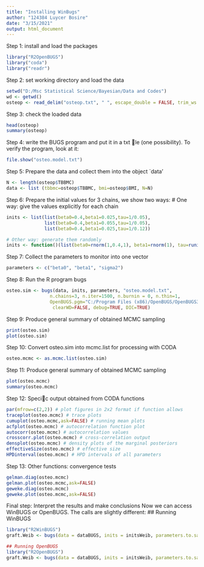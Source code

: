 ---
title: "Installing WinBugs"
author: "124384 Luycer Bosire"
date: "3/15/2021"
output: html_document
---

Step 1: install and load the packages

```{r, echo = TRUE}
library("R2OpenBUGS")
library("coda")
library("readr")
````

Step 2: set working directory and load the data
````{r, echo = TRUE}
setwd("D:/Msc Statistical Science/Bayesian/Data and Codes")
wd <- getwd()
osteop <- read_delim("osteop.txt", " ", escape_double = FALSE, trim_ws = TRUE)
````

Step 3: check the loaded data
````{r, echo = TRUE}
head(osteop)
summary(osteop)
````
Step 4: write the BUGS program and put it in a txt le (one possibility). To verify the program, look at it:
````{r, echo = TRUE}
file.show("osteo.model.txt")
````

Step 5: Prepare the data and collect them into the object `data'
````{r, echo = TRUE}
N <- length(osteop$TBBMC)
data <- list (tbbmc=osteop$TBBMC, bmi=osteop$BMI, N=N)
````

Step 6: Prepare the initial values for 3 chains, we show two ways:
# One way: give the values explicitly for each chain
````{r, echo = TRUE}
inits <- list(list(beta0=0.4,beta1=0.025,tau=1/0.05),
              list(beta0=0.4,beta1=0.055,tau=1/0.05),
              list(beta0=0.4,beta1=0.025,tau=1/0.12))

# Other way: generate them randomly
inits <- function()(list(beta0=rnorm(1,0.4,1), beta1=rnorm(1), tau=runif(1,0.5,1)))
````

Step 7: Collect the parameters to monitor into one vector
````{r, echo = TRUE}
parameters <- c("beta0", "beta1", "sigma2")
````

Step 8: Run the R program bugs
````{r, echo = TRUE}
osteo.sim <- bugs(data, inits, parameters, "osteo.model.txt",
                n.chains=3, n.iter=1500, n.burnin = 0, n.thin=1,
                OpenBUGS.pgm="C:/Program Files (x86)/OpenBUGS/OpenBUGS323/OpenBUGS.exe",
                 clearWD=FALSE, debug=TRUE, DIC=TRUE)
````

Step 9: Produce general summary of obtained MCMC sampling
````{r, echo = TRUE}
print(osteo.sim)
plot(osteo.sim)
````

Step 10: Convert osteo.sim into mcmc.list for processing with CODA
````{r, echo = TRUE}
osteo.mcmc <- as.mcmc.list(osteo.sim)
````

Step 11: Produce general summary of obtained MCMC sampling
````{r, echo = TRUE}
plot(osteo.mcmc)
summary(osteo.mcmc)
````

Step 12: Specic output obtained from CODA functions
````{r, echo = TRUE}
par(mfrow=c(2,2)) # plot figures in 2x2 format if function allows
traceplot(osteo.mcmc) # trace plots
cumuplot(osteo.mcmc,ask=FALSE) # running mean plots
acfplot(osteo.mcmc) # autocorrelation function plot
autocorr(osteo.mcmc) # autocorrelation values
crosscorr.plot(osteo.mcmc) # cross-correlation output
densplot(osteo.mcmc) # density plots of the marginal posteriors
effectiveSize(osteo.mcmc) # effective size
HPDinterval(osteo.mcmc) # HPD intervals of all parameters
````

Step 13: Other functions: convergence tests
````{r, echo = TRUE}
gelman.diag(osteo.mcmc)
gelman.plot(osteo.mcmc,ask=FALSE)
geweke.diag(osteo.mcmc)
geweke.plot(osteo.mcmc,ask=FALSE)
````

Final step: Interpret the results and make conclusions
Now we can access WinBUGS or OpenBUGS. The calls are slightly different:
## Running WinBUGS
````{r, echo = TRUE}
library("R2WinBUGS")
graft.Weib <- bugs(data = dataBUGS, inits = initsWeib, parameters.to.save = parameters, model.file = "Homograft-Bayes_ParamAFT_Weib.txt", n.chains = 3, n.burnin = 10000, n.iter = 60000, n.thin = 10, bugs.directory = "C:/Programs/WinBUGS14", working.directory = NULL, codaPkg = TRUE, debug = TRUE)

## Running OpenBUGS
library("R2OpenBUGS")
graft.Weib <- bugs(data = dataBUGS, inits = initsWeib, parameters.to.save = parameters, model.file = "Homograft-Bayes_ParamAFT_Weib.txt", n.chains = 3, n.burnin = 10000, n.iter = 60000, n.thin = 10, clearWD = FALSE, debug = TRUE)
````